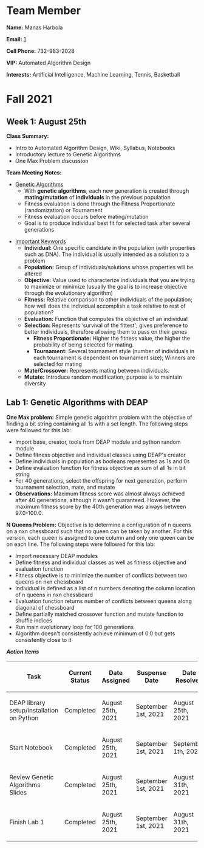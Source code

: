 = Team Member =
'''Name:''' Manas Harbola

'''Email:''' [mailto:mharbola3@gatech.edu]

'''Cell Phone:''' 732-983-2028

'''VIP:''' Automated Algorithm Design

'''Interests:''' Artificial Intelligence, Machine Learning, Tennis, Basketball

= Fall 2021 =
== Week 1: August 25th ==

'''Class Summary:'''

* Intro to Automated Algorithm Design, Wiki, Syllabus, Notebooks
* Introductory lecture to Genetic Algorithms
* One Max Problem discussion

'''Team Meeting Notes:'''

* <u> Genetic Algorithms </u>
** With '''genetic algorithms''', each new generation is created through '''mating/mutation''' of '''individuals''' in the previous population  
** Fitness evaluation is done through the Fitness Proportionate (randomization) or Tournament
** Fitness evaluation occurs before mating/mutation
** Goal is to produce individual best fit for selected task after several generations

* <u>Important Keywords</u>
** '''Individual:''' One specific candidate in the population (with properties such as DNA). The individual is usually intended as a solution to a problem
** '''Population:''' Group of individuals/solutions whose properties will be altered
** '''Objective:''' Value used to characterize individuals that you are trying to maximize or minimize (usually the goal is to increase objective through the evolutionary algorithm)
** '''Fitness:''' Relative comparison to other individuals of the population; how well does the individual accomplish a task relative to rest of population?
** '''Evaluation:''' Function that computes the objective of an individual
** '''Selection:''' Represents ‘survival of the fittest'; gives preference to better individuals, therefore allowing them to pass on their genes
*** '''Fitness Proportionate:''' Higher the fitness value, the higher the probability of being selected for mating.
*** '''Tournament:''' Several tournament style (number of individuals in each tournament is dependent on tournament size); Winners are selected for mating
** '''Mate/Crossover:''' Represents mating between individuals.
** '''Mutate:''' Introduce random modification; purpose is to maintain diversity

==Lab 1: Genetic Algorithms with DEAP==

'''One Max problem:''' Simple genetic algorithm problem with the objective of finding a bit string containing all 1s with a set length. The following steps were followed for this lab:
* Import base, creator, tools from DEAP module and python random module
* Define fitness objective and individual classes using DEAP's creator
* Define individuals in population as booleans represented as 1s and 0s
* Define evaluation function for fitness objective as sum of all 1s in bit string
* For 40 generations, select the offspring for next generation, perform tournament selection, mate, and mutate
* '''Observations:''' Maximum fitness score was almost always achieved after 40 generations, although it wasn't guaranteed. However, the maximum fitness score by the 40th generation was always between 97.0-100.0.

'''N Queens Problem:''' Objective is to determine a configuration of n queens on a nxn chessboard such that no queen can be taken by another. For this version, each queen is assigned to one column and only one queen can be on each line. The following steps were followed for this lab:
* Import necessary DEAP modules
* Define fitness and individual classes as well as fitness objective and evaluation function
* Fitness objective is to minimize the number of conflicts between two queens on nxn chessboard
* Individual is defined as a list of n numbers denoting the column location of n queens in nxn chessboard
* Evaluation function returns number of conflicts between queens along diagonal of chessboard
* Define partially matched crossover function and mutate function to shuffle indices
* Run main evolutionary loop for 100 generations
* Algorithm doesn't consistently achieve minimum of 0.0 but gets consistently close to it


'''<i>Action Items</i>'''
{| class="wikitable"
!Task
!Current Status
!Date Assigned
!Suspense Date
!Date Resolved
|-
|DEAP library setup/installation on Python
|Completed
|August 25th, 2021
|September 1st, 2021
|August 25th, 2021
|-
|Start Notebook
|Completed
|August 25th, 2021
|September 1st, 2021
|September 1th, 2021
|- 
|Review Genetic Algorithms Slides
|Completed
|August 25th, 2021
|September 1st, 2021
|August 31th, 2021
|-
|Finish Lab 1
|Completed
|August 25th, 2021
|September 1st, 2021
|August 31th, 2021
|}

